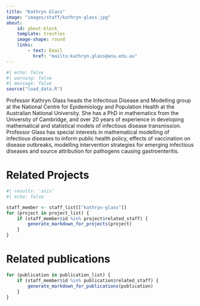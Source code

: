 ```yaml
---
title: "Kathryn Glass"
image: "images/staff/kathryn-glass.jpg"
about:
    id: about-block
    template: trestles
    image-shape: round
    links:
        - text: Email
          href: "mailto:kathryn.glass@anu.edu.au"
---
```

    

```r
#| echo: false
#| warning: false
#| message: false
source("load_data.R")
```

::: {#about-block}    

Professor Kathryn Glass heads the Infectious Disease and Modelling group at the National Centre for Epidemiology and Population Health at the Australian National University. She has a PhD in mathematics from the University of Cambridge, and over 20 years of experience in developing mathematical and statistical models of infectious disease transmission. Professor Glass has special interests in mathematical modelling of infectious diseases to inform public health policy, effects of vaccination on disease outbreaks, modelling intervention strategies for emerging infectious diseases and source attribution for pathogens causing gastroenteritis.

:::

# Related Projects

```r
#| results: 'asis'
#| echo: false

staff_member <- staff_list[["kathryn-glass"]]
for (project in project_list) {
    if (staff_member$id %in% project$related_staff) {
        generate_markdown_for_projects(project)
    }
}
```

# Related publications

```r
for (publication in publication_list) {
    if (staff_member$id %in% publication$related_staff) {
        generate_markdown_for_publications(publication)
    }
}
```
